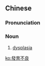 {{also|发育不良}}
==Chinese==
{{zh-forms|s=发育不良|type=22}}

===Pronunciation===
{{zh-pron
|m=fāyù 不liáng
|c=faat3 juk6 bat1 loeng4
|cat=n
}}

===Noun===
{{zh-noun}}

# {{lb|zh|pathology}} [[dysplasia]]

[[ko:發育不良]]